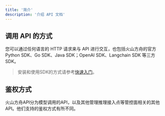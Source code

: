 ```yaml
---
title: '简介'
description: '介绍 API 文档'
---
```


## 调用 API 的方式
您可以通过任何语言的 HTTP 请求来与 API 进行交互，也包括火山方舟的官方 Python SDK、Go SDK、Java SDK；OpenAI SDK、Langchain SDK 等三方 SDK。
> 安装和使用SDK的方式请参考<a href="../quickstart" target="_blank">快速入门</a>。


## 鉴权方式

火山方舟API分为模型调用的API，以及其他管理推理接入点等管控面相关的其他API。他们支持的鉴权方式有所不同。

